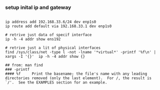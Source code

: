 

### setup inital ip and gateway
```

ip address add 192.168.33.6/24 dev enp1s0
ip route add default via 192.168.33.1 dev enp1s0
```


``` shell
# retrive just data of specif interface
ip -h -4 addr show ens192

# retrive just a lit of physical interfaces
find /sys/class/net -type l -not -lname '*virtual*' -printf '%f\n' | xargs -I '{}'  ip -h -4 addr show {}

## from: man find
### -printf 
#### %f     Print the basename; the file's name with any leading directories removed (only the last element).  For /, the result is `/'.  See the EXAMPLES section for an example.
```



```
 
```




